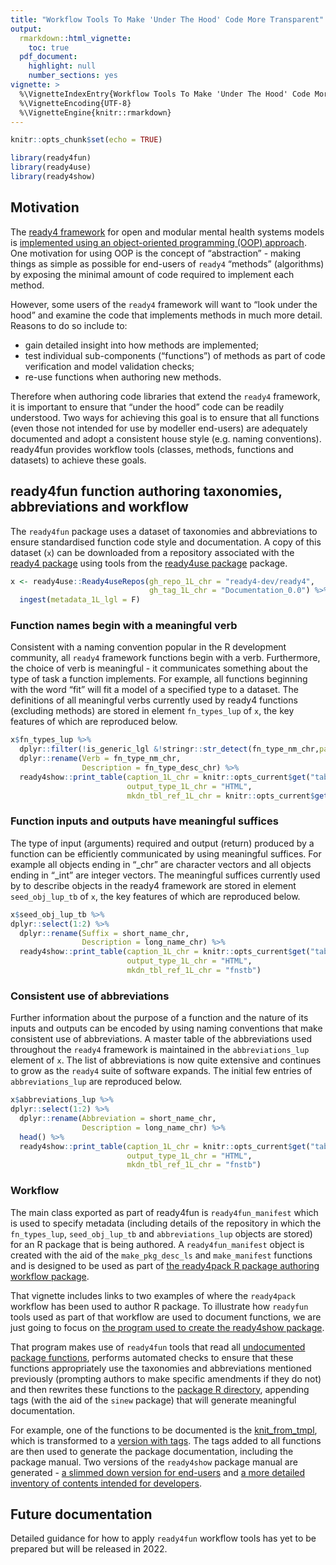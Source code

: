 ```yaml
---
title: "Workflow Tools To Make 'Under The Hood' Code More Transparent"
output: 
  rmarkdown::html_vignette:
    toc: true
  pdf_document:
    highlight: null
    number_sections: yes
vignette: >
  %\VignetteIndexEntry{Workflow Tools To Make 'Under The Hood' Code More Transparent}
  %\VignetteEncoding{UTF-8}
  %\VignetteEngine{knitr::rmarkdown}
---
```

```r
knitr::opts_chunk$set(echo = TRUE)
```
```r
library(ready4fun)
library(ready4use)
library(ready4show)
```

## Motivation

The [ready4 framework](https://www.ready4-dev.com/) for open and modular mental health systems models is [implemented using an object-oriented programming (OOP) approach](https://ready4-dev.github.io/ready4class/articles/V_01.html). One motivation for using OOP is the concept of "abstraction" - making things as simple as possible for end-users of `ready4` "methods" (algorithms) by exposing the minimal amount of code required to implement each method.

However, some users of the `ready4` framework will want to "look under the hood" and examine the code that implements methods in much more detail. Reasons to do so include to:

 - gain detailed insight into how methods are implemented;
 - test individual sub-components ("functions") of methods as part of code verification and model validation checks;
 - re-use functions when authoring new methods.

Therefore when authoring code libraries that extend the `ready4` framework, it is important to ensure that "under the hood" code can be readily understood. Two ways for achieving this goal is to ensure that all functions (even those not intended for use by modeller end-users) are adequately documented and adopt a consistent house style (e.g. naming conventions). ready4fun provides workflow tools (classes, methods, functions and datasets) to achieve these goals.

## ready4fun function authoring taxonomies, abbreviations and workflow

The `ready4fun` package uses a dataset of taxonomies and abbreviations to ensure standardised function code style and documentation. A copy of this dataset (`x`) can be downloaded from a repository associated with the [ready4 package](https://ready4-dev.github.io/ready4/) using tools from the [ready4use package](https://ready4-dev.github.io/ready4use/) package.

```r
x <- ready4use::Ready4useRepos(gh_repo_1L_chr = "ready4-dev/ready4",
                               gh_tag_1L_chr = "Documentation_0.0") %>%
  ingest(metadata_1L_lgl = F)
```

### Function names begin with a meaningful verb

Consistent with a naming convention popular in the R development community, all `ready4` framework functions begin with a verb. Furthermore, the choice of verb is meaningful - it communicates something about the type of task a function implements. For example, all functions beginning with the word "fit" will fit a model of a specified type to a dataset. The definitions of all meaningful verbs currently used by ready4 functions (excluding methods) are stored in element `fn_types_lup` of `x`, the key features of which are reproduced below.

```r
x$fn_types_lup %>% 
  dplyr::filter(!is_generic_lgl &!stringr::str_detect(fn_type_nm_chr,pattern = " ")) %>% dplyr::select(1:2) %>%
  dplyr::rename(Verb = fn_type_nm_chr,
                Description = fn_type_desc_chr) %>%
  ready4show::print_table(caption_1L_chr = knitr::opts_current$get("tab.cap"),
                          output_type_1L_chr = "HTML",
                          mkdn_tbl_ref_1L_chr = knitr::opts_current$get("tab.id"))
```

### Function inputs and outputs have meaningful suffices

The type of input (arguments) required and output (return) produced by a function can be efficiently communicated by using meaningful suffices. For example all objects ending in "_chr" are character vectors and all objects ending in "_int" are integer vectors. The meaningful suffices currently used by to describe objects in the ready4 framework are stored in element `seed_obj_lup_tb` of `x`, the key features of which are reproduced below.

```r
x$seed_obj_lup_tb %>% 
dplyr::select(1:2) %>%
  dplyr::rename(Suffix = short_name_chr,
                Description = long_name_chr) %>%
  ready4show::print_table(caption_1L_chr = knitr::opts_current$get("tab.cap"),
                          output_type_1L_chr = "HTML",
                          mkdn_tbl_ref_1L_chr = "fnstb")
```

### Consistent use of abbreviations

Further information about the purpose of a function and the nature of its inputs and outputs can be encoded by using naming conventions that make consistent use of abbreviations. A master table of the abbreviations used throughout the `ready4` framework is maintained in the `abbreviations_lup` element of `x`. The list of abbreviations is now quite extensive and continues to grow as the `ready4` suite of software expands. The initial few entries of `abbreviations_lup` are reproduced below.

```r
x$abbreviations_lup %>% 
dplyr::select(1:2) %>%
  dplyr::rename(Abbreviation = short_name_chr,
                Description = long_name_chr) %>%
  head() %>%
  ready4show::print_table(caption_1L_chr = knitr::opts_current$get("tab.cap"),
                          output_type_1L_chr = "HTML",
                          mkdn_tbl_ref_1L_chr = "fnstb")
```

### Workflow

The main class exported as part of ready4fun is `ready4fun_manifest` which is used to specify metadata (including details of the repository in which the `fn_types_lup`, `seed_obj_lup_tb` and `abbreviations_lup` objects are stored) for an R package that is being authored. A `ready4fun_manifest` object is created with the aid of the `make_pkg_desc_ls` and `make_manifest` functions and is designed to be used as part of [the ready4pack R package authoring workflow package](https://ready4-dev.github.io/ready4pack/articles/V_01.html). 

That vignette includes links to two examples of where the `ready4pack` workflow has been used to author R package. To illustrate how `readyfun` tools used as part of that workflow are used to document functions, we are just going to focus on [the program used to create the ready4show package](https://github.com/ready4-dev/ready4show/blob/main/data-raw/DATASET.R).

That program makes use of `ready4fun` tools that read all [undocumented package functions](https://github.com/ready4-dev/ready4show/tree/main/data-raw/fns), performs automated checks to ensure that these functions appropriately use the taxonomies and abbreviations mentioned previously (prompting authors to make specific amendments if they do not) and then rewrites these functions to the [package R directory](https://github.com/ready4-dev/ready4show/tree/main/R), appending tags (with the aid of the `sinew` package) that will generate meaningful documentation. 

For example, one of the functions to be documented is the [knit_from_tmpl](https://github.com/ready4-dev/ready4show/blob/main/data-raw/fns/knit.R), which is transformed to a [version with tags](https://github.com/ready4-dev/ready4show/blob/main/R/fn_knit.R). The tags added to all functions are then used to generate the package documentation, including the package manual. Two versions of the `ready4show` package manual are generated - [a slimmed down version for end-users](https://github.com/ready4-dev/ready4show/releases/download/Documentation_0.0/ready4show_User.pdf) and [a more detailed inventory of contents intended for developers](https://github.com/ready4-dev/ready4show/releases/download/Documentation_0.0/ready4show_Developer.pdf).


## Future documentation

Detailed guidance for how to apply `ready4fun` workflow tools has yet to be prepared but will be released in 2022.
